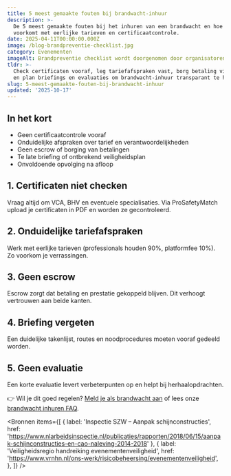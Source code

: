 ```yaml
---
title: 5 meest gemaakte fouten bij brandwacht-inhuur
description: >-
  De 5 meest gemaakte fouten bij het inhuren van een brandwacht en hoe je ze
  voorkomt met eerlijke tarieven en certificaatcontrole.
date: 2025-04-11T00:00:00.000Z
image: /blog-brandpreventie-checklist.jpg
category: Evenementen
imageAlt: Brandpreventie checklist wordt doorgenomen door organisatoren
tldr: >-
  Check certificaten vooraf, leg tariefafspraken vast, borg betaling via escrow
  en plan briefings en evaluaties om brandwacht-inhuur transparant te houden.
slug: 5-meest-gemaakte-fouten-bij-brandwacht-inhuur
updated: '2025-10-17'
---
```



## In het kort

- Geen certificaatcontrole vooraf
- Onduidelijke afspraken over tarief en verantwoordelijkheden
- Geen escrow of borging van betalingen
- Te late briefing of ontbrekend veiligheidsplan
- Onvoldoende opvolging na afloop

## 1. Certificaten niet checken

Vraag altijd om VCA, BHV en eventuele specialisaties. Via ProSafetyMatch upload je certificaten in PDF en worden ze gecontroleerd.

## 2. Onduidelijke tariefafspraken

Werk met eerlijke tarieven (professionals houden 90%, platformfee 10%). Zo voorkom je verrassingen.

## 3. Geen escrow

Escrow zorgt dat betaling en prestatie gekoppeld blijven. Dit verhoogt vertrouwen aan beide kanten.

## 4. Briefing vergeten

Een duidelijke takenlijst, routes en noodprocedures moeten vooraf gedeeld worden.

## 5. Geen evaluatie

Een korte evaluatie levert verbeterpunten op en helpt bij herhaalopdrachten.

👉 Wil je dit goed regelen? [Meld je als brandwacht aan](/zzp/aanmelden) of lees onze [brandwacht inhuren FAQ](https://www.probrandwacht.nl/faq).

<Bronnen
  items={[
    { label: 'Inspectie SZW – Aanpak schijnconstructies', href: 'https://www.nlarbeidsinspectie.nl/publicaties/rapporten/2018/06/15/aanpak-schijnconstructies-en-cao-naleving-2014-2018' },
    {
      label: 'Veiligheidsregio handreiking evenementenveiligheid',
      href: 'https://www.vrnhn.nl/ons-werk/risicobeheersing/evenementenveiligheid',
    },
  ]}
/>
